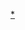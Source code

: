  {{Navbox
|title = [[虞洽卿]]
|name = 虞洽卿
|image  =
|listclass = hlist
| group1 = 创办企业
| list1  = 
* [[宁绍轮船公司]] 
* [[三北轮船公司]] 
* [[鸿安轮船公司]]
* [[中意轮船公司]]
* [[通惠银号]]
* [[四明银行]]
* [[新民储蓄银行]]
* [[三民运输公司]]
| group2 = 发起组织
| list2  = 
* [[南洋勸業會]]
*[[上海证券交易所|上海证券物品交易所]]
* [[华商体操会]]
* [[万国商团中华队]]
* [[宁商总会]]
* [[上海中国正教协会]]
* [[上海反日援侨委员会]]
* [[江湾跑马场]]
| group3 = 政团领袖
| list3  = 
* [[上海公共租界工部局]]
* [[沪军都督府]]
* [[上海公共租界纳税人会议|上海公共租界纳税华人会]]
* [[四明公所]]
| group4 = 社会活动
| list4  = 
*[[四明公所事件]]
*[[会审公廨|大闹会审公廨案]]
*[[辛亥上海光复]]
| group5 = 命名纪念
| list5  = 
*[[输财报国]]
*[[虞洽卿路]]
* [[洽卿路]]
*[[龙山虞氏旧宅]]
* [[上海武进路虞氏住宅]]
}}<noinclude>
[[Category:虞洽卿|*]]
</noinclude>